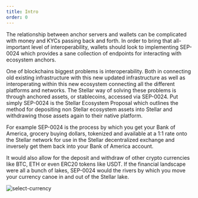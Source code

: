 ```yaml
---
title: Intro
order: 0
---
```


The relationship between anchor servers and wallets can be complicated with money and KYCs passing back and forth. In order to bring that all-important level of interoperability, wallets should look to implementing SEP-0024 which provides a sane collection of endpoints for interacting with ecosystem anchors.

One of blockchains biggest problems is interoperability. Both in connecting old existing infrastructure with this new updated infrastructure as well as interoperating within this new ecosystem connecting all the different platforms and networks. The Stellar way of solving these problems is through anchored assets, or stablecoins, accessed via SEP-0024. Put simply SEP-0024 is the Stellar Ecosystem Proposal which outlines the method for depositing non Stellar ecosystem assets into Stellar and withdrawing those assets again to their native platform.

For example SEP-0024 is the process by which you get your Bank of America, grocery buying dollars, tokenized and available at a 1:1 rate onto the Stellar network for use in the Stellar decentralized exchange and inversely get them back into your Bank of America account.

It would also allow for the deposit and withdraw of other crypto currencies like BTC, ETH or even ERC20 tokens like USDT. If the financial landscape were all a bunch of lakes, SEP-0024 would the rivers by which you move your currency canoe in and out of the Stellar lake.

![select-currency](../../web-assets/select-currency.png)